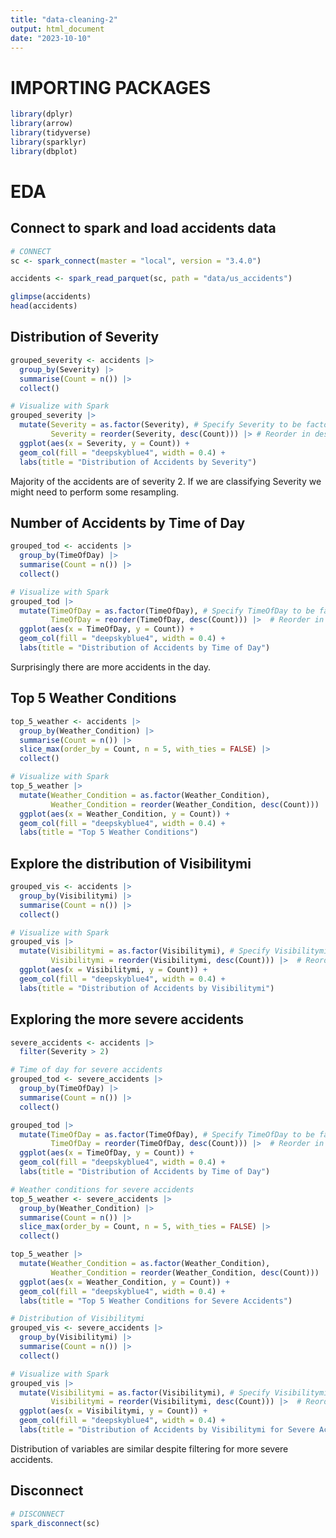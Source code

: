 ```yaml
---
title: "data-cleaning-2"
output: html_document
date: "2023-10-10"
---
```


# IMPORTING PACKAGES
```r
library(dplyr)
library(arrow)
library(tidyverse)
library(sparklyr)
library(dbplot)
```

# EDA

## Connect to spark and load accidents data
```r
# CONNECT
sc <- spark_connect(master = "local", version = "3.4.0")

accidents <- spark_read_parquet(sc, path = "data/us_accidents")

glimpse(accidents)
head(accidents)
```

## Distribution of Severity
```r
grouped_severity <- accidents |>
  group_by(Severity) |>
  summarise(Count = n()) |>
  collect()

# Visualize with Spark
grouped_severity |> 
  mutate(Severity = as.factor(Severity), # Specify Severity to be factor (categorical)  
         Severity = reorder(Severity, desc(Count))) |> # Reorder in descending Count
  ggplot(aes(x = Severity, y = Count)) +
  geom_col(fill = "deepskyblue4", width = 0.4) +
  labs(title = "Distribution of Accidents by Severity")
```
Majority of the accidents are of severity 2. If we are classifying Severity we might need to perform some resampling.

## Number of Accidents by Time of Day
```r
grouped_tod <- accidents |>
  group_by(TimeOfDay) |>
  summarise(Count = n()) |>
  collect()

# Visualize with Spark
grouped_tod |> 
  mutate(TimeOfDay = as.factor(TimeOfDay), # Specify TimeOfDay to be factor (categorical)  
         TimeOfDay = reorder(TimeOfDay, desc(Count))) |>  # Reorder in descending Count
  ggplot(aes(x = TimeOfDay, y = Count)) +
  geom_col(fill = "deepskyblue4", width = 0.4) + 
  labs(title = "Distribution of Accidents by Time of Day")
```
Surprisingly there are more accidents in the day.

## Top 5 Weather Conditions
```r
top_5_weather <- accidents |>
  group_by(Weather_Condition) |>
  summarise(Count = n()) |>
  slice_max(order_by = Count, n = 5, with_ties = FALSE) |>
  collect()

# Visualize with Spark
top_5_weather |> 
  mutate(Weather_Condition = as.factor(Weather_Condition),
         Weather_Condition = reorder(Weather_Condition, desc(Count))) |>
  ggplot(aes(x = Weather_Condition, y = Count)) +
  geom_col(fill = "deepskyblue4", width = 0.4) + 
  labs(title = "Top 5 Weather Conditions")
```

## Explore the distribution of Visibilitymi
```r
grouped_vis <- accidents |>
  group_by(Visibilitymi) |>
  summarise(Count = n()) |>
  collect()

# Visualize with Spark
grouped_vis |> 
  mutate(Visibilitymi = as.factor(Visibilitymi), # Specify Visibilitymi to be factor (categorical)  
         Visibilitymi = reorder(Visibilitymi, desc(Count))) |>  # Reorder in descending Count
  ggplot(aes(x = Visibilitymi, y = Count)) +
  geom_col(fill = "deepskyblue4", width = 0.4) + 
  labs(title = "Distribution of Accidents by Visibilitymi")
```

## Exploring the more severe accidents
```r
severe_accidents <- accidents |>
  filter(Severity > 2)

# Time of day for severe accidents
grouped_tod <- severe_accidents |>
  group_by(TimeOfDay) |>
  summarise(Count = n()) |>
  collect()

grouped_tod |> 
  mutate(TimeOfDay = as.factor(TimeOfDay), # Specify TimeOfDay to be factor (categorical)  
         TimeOfDay = reorder(TimeOfDay, desc(Count))) |>  # Reorder in descending Count
  ggplot(aes(x = TimeOfDay, y = Count)) +
  geom_col(fill = "deepskyblue4", width = 0.4) + 
  labs(title = "Distribution of Accidents by Time of Day")

# Weather conditions for severe accidents
top_5_weather <- severe_accidents |>
  group_by(Weather_Condition) |>
  summarise(Count = n()) |>
  slice_max(order_by = Count, n = 5, with_ties = FALSE) |>
  collect()

top_5_weather |> 
  mutate(Weather_Condition = as.factor(Weather_Condition),
         Weather_Condition = reorder(Weather_Condition, desc(Count))) |>
  ggplot(aes(x = Weather_Condition, y = Count)) +
  geom_col(fill = "deepskyblue4", width = 0.4) + 
  labs(title = "Top 5 Weather Conditions for Severe Accidents")

# Distribution of Visibilitymi
grouped_vis <- severe_accidents |>
  group_by(Visibilitymi) |>
  summarise(Count = n()) |>
  collect()

# Visualize with Spark
grouped_vis |> 
  mutate(Visibilitymi = as.factor(Visibilitymi), # Specify Visibilitymi to be factor (categorical)  
         Visibilitymi = reorder(Visibilitymi, desc(Count))) |>  # Reorder in descending Count
  ggplot(aes(x = Visibilitymi, y = Count)) +
  geom_col(fill = "deepskyblue4", width = 0.4) + 
  labs(title = "Distribution of Accidents by Visibilitymi for Severe Accidents")
```
Distribution of variables are similar despite filtering for more severe accidents.

## Disconnect
```r
# DISCONNECT 
spark_disconnect(sc)
```

